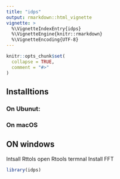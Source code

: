 ```yaml
---
title: "idps"
output: rmarkdown::html_vignette
vignette: >
  %\VignetteIndexEntry{idps}
  %\VignetteEngine{knitr::rmarkdown}
  %\VignetteEncoding{UTF-8}
---
```


```r
knitr::opts_chunk$set(
  collapse = TRUE,
  comment = "#>"
)
```

## Installtions
### On Ubunut: 

### On macOS

## ON windows 

Intsall Rttols 
open Rtools termnal 
Install FFT 

```r
library(idps)
```
